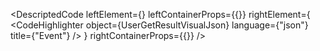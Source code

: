 
<DescriptedCode
  leftElement={<UserGetResultDesc />}
  leftContainerProps={{}}
  rightElement={
    <CodeHighlighter
      object={UserGetResultVisualJson}
      language={"json"}
      title={"Event"}
    />
  }
  rightContainerProps={{}}
/>
